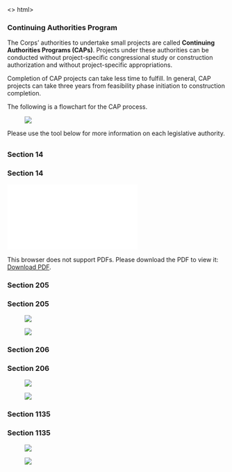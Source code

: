 <>
html>
	<head>
		<meta name="viewport" content="width=device-width, initial-scale=1.0">
		<meta charset="utf-8" />
		<link rel="stylesheet" type="text/css" href="css/style.css" />
		<title>Continuing Authorities Program</title>
	</head>
<body>
<h3>Continuing Authorities Program</h3>

<p>The Corps’ authorities to undertake small projects are called <strong>Continuing Authorities Programs (CAPs)</strong>. Projects under these authorities can be conducted without project-specific congressional study or construction authorization and without project-specific appropriations.</p>

<p>Completion of CAP projects can take less time to fulfill. In general, CAP projects can take three years from feasibility phase initiation to construction completion.</p>

<p>The following is a flowchart for the CAP process. </p>

<figure><img src="CAP%20Flow%20Chart.pdf"/></figure>

<p> Please use the tool below for more information on each legislative authority.</p>

</body>
</html>

##  {.tabset}

### Section 14 {.tabset}

<html>
	<head>
		<meta name="viewport" content="width=device-width, initial-scale=1.0">
		<meta charset="utf-8" />
		<link rel="stylesheet" type="text/css" href="css/style.css" />
		<title>Section 14</title>
	</head>
<body>
<h3>Section 14</h3>

<object data="CAP%20-%20Section%20205%20REV20190502.pdf" type="application/pdf" width="1200px" height="1000px">
    <embed src="CAP%20-%20Section%20205%20REV20190502.pdf">
        <p>This browser does not support PDFs. Please download the PDF to view it: <a href="CAP%20-%20Section%20205%20REV20190502.pdf">Download PDF</a>.</p>
    </embed>
</object>

</body>
</html>

### Section 205 {.tabset}
<html>
	<head>
		<meta name="viewport" content="width=device-width, initial-scale=1.0">
		<meta charset="utf-8" />
		<link rel="stylesheet" type="text/css" href="css/style.css" />
		<title>Section 205</title>
	</head>
<body>
<h3>Section 205</h3>

<figure><img src="CAP%20-%20Section%20205%20REV20190502.pdf"/></figure>

<figure><img src="CAP%20-%20Section%20205%20REV20190502-1.pdf"/></figure>

</body>
</html>
### Section 206 {.tabset}
<html>
	<head>
		<meta name="viewport" content="width=device-width, initial-scale=1.0">
		<meta charset="utf-8" />
		<link rel="stylesheet" type="text/css" href="css/style.css" />
		<title>Section 206</title>
	</head>
<body>
<h3>Section 206</h3>

<figure><img src="CAP%20-%20Section%20206%20REV20190502.pdf"/></figure>

<figure><img src="CAP%20-%20Section%20206%20REV20190502-1.pdf"/></figure>

</body>
</html>
### Section 1135 {.tabset}
<html>
	<head>
		<meta name="viewport" content="width=device-width, initial-scale=1.0">
		<meta charset="utf-8" />
		<link rel="stylesheet" type="text/css" href="css/style.css" />
		<title>Section 1135</title>
	</head>
<body>
<h3>Section 1135</h3>

<figure><img src="CAP%20-%20Section%201135%20REV20190502.pdf"/></figure>

<figure><img src="CAP%20-%20Section%201135%20REV20190502-1.pdf"/></figure>

</body>
</html>
